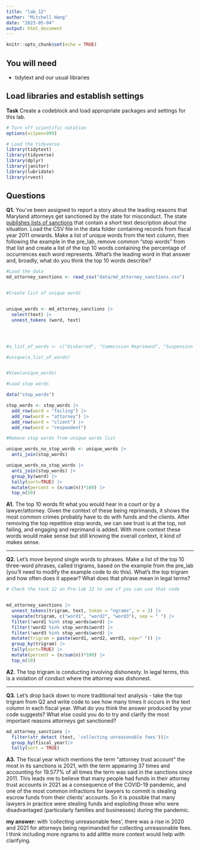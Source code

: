 ```yaml
---
title: "lab_12"
author: "Mitchell Hang"
date: "2023-05-04"
output: html_document
---
```


```r
knitr::opts_chunk$set(echo = TRUE)
```

## You will need

-   tidytext and our usual libraries

## Load libraries and establish settings

**Task** Create a codeblock and load appropriate packages and settings for this lab.

```r
# Turn off scientific notation
options(scipen=999)

# Load the tidyverse.
library(tidytext)
library(tidyverse)
library(dplyr)
library(janitor)
library(lubridate)
library(rvest)
```

## Questions

**Q1.** You've been assigned to report a story about the leading reasons that Maryland attorneys get sanctioned by the state for misconduct. The state [publishes lists of sanctions](https://www.courts.state.md.us/attygrievance/sanctions) that contain a short text description about the situation. Load the CSV file in the data folder containing records from fiscal year 2011 onwards. Make a list of unique words from the text column, then following the example in the pre_lab, remove common "stop words" from that list and create a list of the top 10 words containing the percentage of occurrences each word represents. What's the leading word in that answer and, broadly, what do you think the top 10 words describe?

```r
#Load the data
md_attorney_sanctions <- read_csv("data/md_attorney_sanctions.csv")



```

```r
#Create list of unique words


unique_words <- md_attorney_sanctions |> 
  select(text) |> 
  unnest_tokens (word, text)




#a_list_of_words <- c("Disbarred", "Commission Reprimand", "Suspension ", "Temporary suspension", "Indefinite Suspension", "Disbarment")

#unique(a_list_of_words)


#View(unique_words)

```

```r
#Load stop words

data("stop_words")

stop_words <- stop_words |>
  add_row(word = "failing") |> 
  add_row(word = "attorney") |>
  add_row(word = "client") |> 
  add_row(word = "respondent") 

```

```r
#Remove stop words from unique words list

unique_words_no_stop_words <- unique_words |>
  anti_join(stop_words)

unique_words_no_stop_words |>
  anti_join(stop_words) |>
  group_by(word) |>
  tally(sort=TRUE) |>
  mutate(percent = (n/sum(n))*100) |>
  top_n(50)

```

**A1.** The top 10 words fit what you would hear in a court or by a lawyer/attorney. Given the context of these being reprimands, it shows the most common crimes probably have to do with funds and the clients. After removing the top repetitive stop words, we can see trust is at the top, not failing, and engaging and reprimand is added. With more context these words would make sense but still knowing the overall context, it kind of makes sense.

------------------------------------------------------------------------

**Q2.** Let's move beyond single words to phrases. Make a list of the top 10 three-word phrases, called trigrams, based on the example from the pre_lab (you'll need to modify the example code to do this). What's the top trigram and how often does it appear? What does that phrase mean in legal terms?

```r
# Check the task 12 on Pre-lab 12 to see if you can use that code


md_attorney_sanctions |>
  unnest_tokens(trigram, text, token = "ngrams", n = 3) |>
  separate(trigram, c("word1", "word2", "word3"), sep = " ") |>
  filter(!word1 %in% stop_words$word) |>
  filter(!word2 %in% stop_words$word) |>
  filter(!word3 %in% stop_words$word) |>
  mutate(trigram = paste(word1, word2, word3, sep=" ")) |>
  group_by(trigram) |>
  tally(sort=TRUE) |>
  mutate(percent = (n/sum(n))*100) |>
  top_n(10)

```

**A2.** The top trigram is conducting involving dishonesty. In legal terms, this is a violation of conduct where the attorney was dishonest.

------------------------------------------------------------------------

**Q3.** Let's drop back down to more traditional text analysis - take the top trigram from Q2 and write code to see how many times it occurs in the text column in each fiscal year. What do you think the answer produced by your code suggests? What else could you do to try and clarify the most important reasons attorneys get sanctioned?

```r

md_attorney_sanctions |>
  filter(str_detect (text, 'collecting unreasonable fees'))|>
  group_by(fiscal_year)|>
  tally(sort = TRUE)
```

**A3.** The fiscal year which mentions the term "attorney trust account" the most in its sanctions is 2021, with the term appearing 37 times and accounting for 19.577% of all times the term was said in the sanctions since 2011. This leads me to believe that many people had funds in their attorney trust accounts in 2021 as a consequence of the COVID-19 pandemic, and one of the most common infractions for lawyers to commit is stealing escrow funds from their clients' accounts. So it is possible that many lawyers in practice were stealing funds and exploiting those who were disadvantaged (particularly families and businesses) during the pandemic.

**my answer:** with 'collecting unreasonable fees', there was a rise in 2020 and 2021 for attorneys being reprimanded for collecting unreasonable fees. I think including more ngrams to add alittle more context would help with clarifying.
